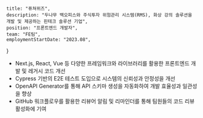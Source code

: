     title: "퓨쳐위즈",
    description: "두나무 백오피스와 주식투자 위험관리 시스템(RMS), 화상 강의 솔루션을 개발 및 제공하는 핀테크 솔루션 기업",
    position: "프론트엔드 개발자",
    team: "FE팀",
    employmentStartDate: "2023.08",
}

- Next.js, React, Vue 등 다양한 프레임워크와 라이브러리를 활용한 프론트엔드 개발 및 레거시 코드 개선
- Cypress 기반의 E2E 테스트 도입으로 시스템의 신뢰성과 안정성을 개선
- OpenAPI Generator를 통해 API 스키마 생성을 자동화하여 개발 효율성과 일관성을 향상
- GitHub 워크플로우를 활용한 리뷰어 알림 및 리마인더를 통해 팀원들의 코드 리뷰 활성화에 기여